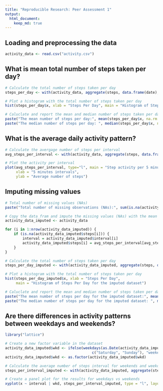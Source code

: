 ```yaml
---
title: "Reproducible Research: Peer Assessment 1"
output: 
  html_document:
    keep_md: true
---
```



## Loading and preprocessing the data
```r
activity_data <- read.csv("activity.csv")

```

## What is mean total number of steps taken per day?
```r
# Calculate the total number of steps taken per day
steps_per_day <- with(activity_data, aggregate(steps, data.frame(date), sum, na.rm=TRUE))

# Plot a histogram with the total number of steps taken per day
hist(steps_per_day$x, xlab = "Steps Per Day", main = "Histogram of Steps Per Day")

# Caluclate and report the mean and median number of steps taken per day
paste("The mean number of steps per day:", mean(steps_per_day$x, na.rm = TRUE))
paste("The median number of steps per day: ", median(steps_per_day$x, na.rm = TRUE))

```

## What is the average daily activity pattern?
```r
# Calculate the avergage number of steps per interval
avg_steps_per_interval <- with(activity_data, aggregate(steps, data.frame(interval), mean, na.rm=TRUE))

# Plot the activity per interval
plot(avg_steps_per_interval, type="l", main = "Step activity per 5 minute interval",
     xlab = "5 minutes intervals",
     ylab = "Average number of steps")

```

## Imputing missing values
```r

# Total number of missing values (NAs)
paste("Total number of missing observations (NAs):", sum(is.na(activity_data$steps)))

# Copy the data_fram and impute the missing values (NAs) with the mean of that 5 minute interval
activity_data_imputed <- activity_data

for (i in 1:nrow(activity_data_imputed)) {
    if (is.na(activity_data_imputed$steps[i])) {
        interval = activity_data_imputed$interval[i]
        activity_data_imputed$steps[i] = avg_steps_per_interval[avg_steps_per_interval$interval==interval,]$x
    }
}

# Calculate the total number of steps taken per day
steps_per_day_imputed <- with(activity_data_imputed, aggregate(steps, data.frame(date), sum, na.rm=TRUE))

# Plot a histogram with the total number of steps taken per day
hist(steps_per_day_imputed$x, xlab = "Steps Per Day",
     main = "Histogram of Steps Per Day for the imputed dataset")

# Caluclate and report the mean and median number of steps taken per day
paste("The mean number of steps per day for the imputed dataset:", mean(steps_per_day_imputed$x, na.rm = TRUE))
paste("The median number of steps per day for the imputed dataset: ", median(steps_per_day_imputed$x, na.rm = TRUE))

```

## Are there differences in activity patterns between weekdays and weekends?
```r
library("lattice")

# Create a new factor variable in the dataset
activity_data_imputed$wkd <- ifelse(weekdays(as.Date(activity_data_imputed$date, tz = "UTC")) %in% 
                                        c("Saturday", "Sunday"), "weekend", "weekday")
activity_data_imputed$wkd <- as.factor(activity_data_imputed$wkd)

# Calculate the average number of steps interval for weekends and weekdays
steps_per_interval_imputed <- with(activity_data_imputed, aggregate(steps, data.frame(interval, wkd), mean))

# Create a panel plot for the results for weekdays vs weekends
xyplot(x ~ interval | wkd, steps_per_interval_imputed, type = "l", layout = c(1,2), ylab = "Number of Steps")

```
